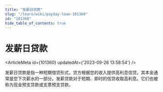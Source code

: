 ```yaml
---
title: "发薪日贷款"
slug: "/learn/wiki/payday-loan-101360"
id: "101360"
hide_table_of_contents: true
---
```



# 发薪日贷款

<ArticleMeta id={101360} updatedAt={'2023-09-26 13:58:54'} />
<div className='border-solid border-b border-t-0 my-4 border-[var(--ifm-color-gray-300)]' />

发薪日贷款是指一种短期借贷形式，贷方根据您的收入提供高利息信贷。其本金通常是您下次薪水的一部分。发薪贷款对于短期、即时的信贷收取高利息。它们也被称为现金预支贷款或支票预支贷款。

